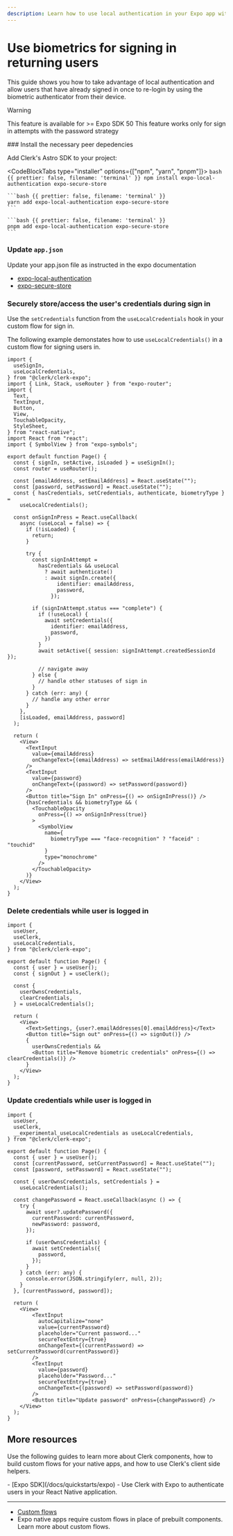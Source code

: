 ```yaml
---
description: Learn how to use local authentication in your Expo app with Clerk.
---
```


# Use biometrics for signing in returning users

This guide shows you how to take advantage of local authentication and allow users that have already signed in once to re-login by using the biometric authenticator from their device.

> [!WARNING]
> This feature is available for >= Expo SDK 50
> This feature works only for sign in attempts with the password strategy

<Steps>
  ### Install the necessary peer depedencies

  Add Clerk's Astro SDK to your project:

  <CodeBlockTabs type="installer" options={["npm", "yarn", "pnpm"]}>
    ```bash {{ prettier: false, filename: 'terminal' }}
    npm install expo-local-authentication expo-secure-store
    ```

    ```bash {{ prettier: false, filename: 'terminal' }}
    yarn add expo-local-authentication expo-secure-store
    ```

    ```bash {{ prettier: false, filename: 'terminal' }}
    pnpm add expo-local-authentication expo-secure-store
    ```
  </CodeBlockTabs>

  ### Update `app.json`
  Update your app.json file as instructed in the expo documentation
  - [expo-local-authentication](https://docs.expo.dev/versions/latest/sdk/local-authentication/#configuration-in-appjsonappconfigjs)
  - [expo-secure-store](https://docs.expo.dev/versions/latest/sdk/securestore/#configuration-in-appjsonappconfigjs)


  ### Securely store/access the user's credentials during sign in

  Use the `setCredentials` function from the `useLocalCredentials` hook in your custom flow for sign in.

  The following example demonstates how to use `useLocalCredentials()` in a custom flow for signing users in.

  ```tsx filename='/app/sign-in.tsx'
  import {
    useSignIn,
    useLocalCredentials,
  } from "@clerk/clerk-expo";
  import { Link, Stack, useRouter } from "expo-router";
  import {
    Text,
    TextInput,
    Button,
    View,
    TouchableOpacity,
    StyleSheet,
  } from "react-native";
  import React from "react";
  import { SymbolView } from "expo-symbols";

  export default function Page() {
    const { signIn, setActive, isLoaded } = useSignIn();
    const router = useRouter();

    const [emailAddress, setEmailAddress] = React.useState("");
    const [password, setPassword] = React.useState("");
    const { hasCredentials, setCredentials, authenticate, biometryType } =
      useLocalCredentials();

    const onSignInPress = React.useCallback(
      async (useLocal = false) => {
        if (!isLoaded) {
          return;
        }

        try {
          const signInAttempt =
            hasCredentials && useLocal
              ? await authenticate()
              : await signIn.create({
                  identifier: emailAddress,
                  password,
                });

          if (signInAttempt.status === "complete") {
            if (!useLocal) {
              await setCredentials({
                identifier: emailAddress,
                password,
              })
            }
            await setActive({ session: signInAttempt.createdSessionId });

            // navigate away
          } else {
            // handle other statuses of sign in 
          }
        } catch (err: any) {
          // handle any other error
        }
      },
      [isLoaded, emailAddress, password]
    );

    return (
      <View>
        <TextInput
          value={emailAddress}
          onChangeText={(emailAddress) => setEmailAddress(emailAddress)}
        />
        <TextInput
          value={password}
          onChangeText={(password) => setPassword(password)}
        />
        <Button title="Sign In" onPress={() => onSignInPress()} />
        {hasCredentials && biometryType && (
          <TouchableOpacity
            onPress={() => onSignInPress(true)}
          >
            <SymbolView
              name={
                biometryType === "face-recognition" ? "faceid" : "touchid"
              }
              type="monochrome"
            />
          </TouchableOpacity>
        )}
      </View>
    );
  }
  ```

  ### Delete credentials while user is logged in
    
  ```tsx
  import { 
    useUser, 
    useClerk, 
    useLocalCredentials,
  } from "@clerk/clerk-expo";
  
  export default function Page() {
    const { user } = useUser();
    const { signOut } = useClerk();
  
    const {
      userOwnsCredentials,
      clearCredentials,
    } = useLocalCredentials();
  
    return (
      <View>
        <Text>Settings, {user?.emailAddresses[0].emailAddress}</Text>
        <Button title="Sign out" onPress={() => signOut()} />
        {
          userOwnsCredentials &&
          <Button title="Remove biometric credentials" onPress={() => clearCredentials()} />
        }
      </View>
    );
  }
  ```

  ### Update credentials while user is logged in
    
  ```tsx
  import { 
    useUser, 
    useClerk, 
    __experimental_useLocalCredentials as useLocalCredentials,
  } from "@clerk/clerk-expo";
  
  export default function Page() {
    const { user } = useUser();
    const [currentPassword, setCurrentPassword] = React.useState("");
    const [password, setPassword] = React.useState("");
  
    const { userOwnsCredentials, setCredentials } =
      useLocalCredentials();
  
    const changePassword = React.useCallback(async () => {
      try {
        await user?.updatePassword({
          currentPassword: currentPassword,
          newPassword: password,
        });
  
        if (userOwnsCredentials) {
          await setCredentials({
            password,
          });
        }
      } catch (err: any) {
        console.error(JSON.stringify(err, null, 2));
      }
    }, [currentPassword, password]);
  
    return (
      <View>
          <TextInput
            autoCapitalize="none"
            value={currentPassword}
            placeholder="Current password..."
            secureTextEntry={true}
            onChangeText={(currentPassword) => setCurrentPassword(currentPassword)}
          />
          <TextInput
            value={password}
            placeholder="Password..."
            secureTextEntry={true}
            onChangeText={(password) => setPassword(password)}
          />
          <Button title="Update password" onPress={changePassword} />
      </View>
    );
  }
  ```

</Steps>

## More resources

Use the following guides to learn more about Clerk components, how to build custom flows for your native apps, and how to use Clerk's client side helpers.

<Cards>
  - [Expo SDK](/docs/quickstarts/expo)
  - Use Clerk with Expo to authenticate users in your React Native application.

  ---

  - [Custom flows](/docs/custom-flows/overview)
  - Expo native apps require custom flows in place of prebuilt components. Learn more about custom flows.
</Cards>
